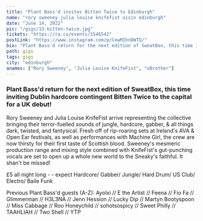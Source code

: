 ---
title: "Plant Bass'd invites Bitten Twice to Edinburgh"
name: "rory sweeney julia louise knifefist oisin edinburgh"
date: "June 14, 2022"
pic: "/gigs/13-bitten-twice.jpg"
tickets: "https://ra.co/events/1546542"
postLink: "https://www.instagram.com/p/CewMIhnDWTQ/"
bio: "Plant Bass'd return for the next edition of SweatBox, this time inviting Dublin hardcore contingent Bitten Twice to the capital for a UK debut!"
path: gigs
tags: gigs
city: "edinburgh"
anames: ["Rory Sweeney", "Julia Louise KnifeFist", "oBrother"]
---

### Plant Bass'd return for the next edition of SweatBox, this time inviting Dublin hardcore contingent Bitten Twice to the capital for a UK debut!

Rory Sweeney and Julia Louise KnifeFist arrive representing the collective bringing their terror-fuelled sounds of jungle, hardcore, gabber, & all things dark, twisted, and fantysical. Fresh off of rip-roaring sets at Ireland's AVA & Open Ear festivals, as well as performances with Machine Girl, the crew are now thirsty for their first taste of Scottish blood.
Sweeney's mesmeric production range and mixing style combined with KnifeFist's gut-punching vocals are set to open up a whole new world to the Sneaky's faithful. It shan't be missed!

£5 all night long - <HoverLink url="ra.co/events/1546542" external /> - expect Hardcore/ Gabber/ Jungle/ Hard Drum/ US Club/ Electro/ Baile Funk

Previous Plant Bass'd guests (A-Z):
Ayolxi // E the Artist // Feena // Fio Fa // Glimmerman // H3L3NA // Jenn Hession // Lucky Dip // Martyn Bootyspoon // Miss Cabbage // Roo Honeychild // sohotsospicy // Sweet Philly // TAAHLIAH // Two Shell // YTP
